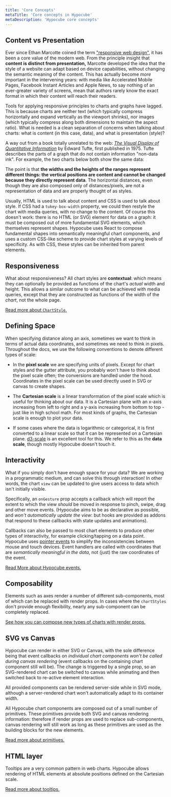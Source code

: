```yaml
---
title: 'Core Concepts'
metaTitle: 'Core concepts in Hypocube'
metaDescription: 'Hypocube core concepts'
---
```


## Content vs Presentation

Ever since Ethan Marcotte coined the term ["responsive web design"](https://alistapart.com/article/responsive-web-design/), it has been a core value of the modern web. From the principle insight that **content is distinct from presentation,** Marcotte developed the idea that the style of a website can adapt based on device capabilities, without changing the semantic meaning of the content. This has actually become _more_ important in the intervening years: with media like Accelerated Mobile Pages, Facebook Instant Articles and Apple News, to say nothing of an ever-greater variety of screens, mean that authors rarely know the exact format in which their content will reach their readers.

Tools for applying responsive principles to charts and graphs have lagged. This is because charts are neither text (which typically compress horizontally and expand vertically as the viewport shrinks), nor images (which typically compress along both dimensions to maintain the aspect ratio). What is needed is a clean separation of concerns when talking about charts: what is content (in this case, data), and what is presentation (style)?

A way out from a book totally unrelated to the web: [_The Visual Display of Quantitative Information_](https://www.edwardtufte.com/tufte/books_vdqi) by Edward Tufte, first published in 1975. Tufte describes the parts of a graph that do not contain information "non-data ink". For example, the two charts below both show the same data:


<CoreConceptsDemoContainer>
  <CoreConceptsDemo />
  <CoreConceptsDemo reduceInk={true} />
</CoreConceptsDemoContainer>

The point is that **the widths and the heights of the ranges represent different things: the vertical positions are content and cannot be changed because they directly represent data**. The horizontal distances, even though they are also composed only of distances/pixels, are not a representation of data and are properly thought of as styles.

Usually, HTML is used to talk about content and CSS is used to talk about style. If CSS had a `tukey-box-width` property, we could then restyle the chart with media queries, with no change to the content. Of course this doesn't work: there is no HTML (or SVG) element for data on a graph: it must be composed out of more fundamental SVG elements, which themselves represent shapes. Hypocube uses React to compose fundamental shapes into semantically meaningful chart components, and uses a custom CSS-like scheme to provide chart styles at varying levels of specificity. As with CSS, these styles can be inherited from parent elements.

## Responsiveness

What about responsiveness? All chart styles are **contextual**: which means they can optionally be provided as functions of the chart's _actual_ width and height. This allows a similar outcome to what can be achieved with media queries, except that they are constructed as functions of the width of the _chart_, not the whole page.

[Read more about `ChartStyle`.](./basic-charts/2-chart-style)

## Defining Space

When specifying distance along an axis, sometimes we want to think in terms of actual data coordinates, and sometimes we need to think in pixels. Throughout the docs, we use the following conventions to denote different types of scale:

- In the **pixel scale** we are specifying units of pixels. Except for chart styles and the gutter attribute, you probably won't have to think about the pixel scale often; the conversions are handled under the hood. Coordinates in the pixel scale can be used directly used in SVG or canvas to create shapes.

- The **Cartesian scale** is a linear transformation of the pixel scale which is useful for thinking about our data. It is a Cartesian plane with an x-axis increasing from left to right and a y-axis increasing from bottom to top - just like in high school math. For most kinds of graphs, the Cartesian scale is enough to plot your data.

- If some cases where the data is logarithmic or categorical, it is first converted to a linear scale so that it can be represented on a Cartesian plane. [d3-scale](https://github.com/d3/d3-scale) is an excellent tool for this. We refer to this as the **data scale**, though mostly Hypocube doesn't touch it.

## Interactivity

What if you simply don't have enough space for your data? We are working in a programmatic medium, and can solve this through interaction! In other words, the chart `view` can be updated to give users access to data which isn't initially visible.

Specifically, an `onGesture` prop accepts a callback which will report the extent to which the view _should_ be moved in response to pinch, swipe, drag and other move events. (Hypocube aims to be as declarative as possible, and _won't automatically update the view_: but hooks are provided as addons that respond to these callbacks with state updates and animations).

Callbacks can also be passed to most chart elements to produce other types of interactivity, for example clicking/tapping on a data point. Hypocube uses [pointer events](https://developer.mozilla.org/en-US/docs/Web/API/Pointer_events) to simplify the inconsistencies between mouse and touch devices. Event handlers are called with coordinates that are _semantically meaningful in the data_, not (just) the raw coordinates of the event.

[Read More about Hypocube events.](./interaction)

## Composability

Elements such as axes render a number of different sub-components, most of which can be replaced with render props. In cases where the `chartStyles` don't provide enough flexibility, nearly any sub-component can be completely replaced.

[See how you can compose new types of charts with render props.](./composing-charts)

## SVG vs Canvas

Hypocube can render in either SVG or Canvas, with the sole difference being that event callbacks on _individual chart components won't be called during canvas rendering_ (event callbacks on the containing chart component still will be). The change is triggered by a single prop, so an SVG-rendered chart can be switched to canvas while animating and then switched back to re-active element interaction.

All provided components can be rendered server-side while in SVG mode, although a server-rendered chart won't automatically adapt to its container width.

All Hypocube chart components are composed out of a small number of primitives. These primitives provide both SVG and canvas rendering information: therefore if render props are used to replace sub-components, canvas rendering will still work as long as these primitives are used as the building blocks for the new elements.

[Read more about primitives.](./composing-charts/3-primitives)

## HTML layer

Tooltips are a very common pattern in web charts. Hypocube allows rendering of HTML elements at absolute positions defined on the Cartesian scale.

[Read more about tooltips.](./interaction/2-tooltips)
